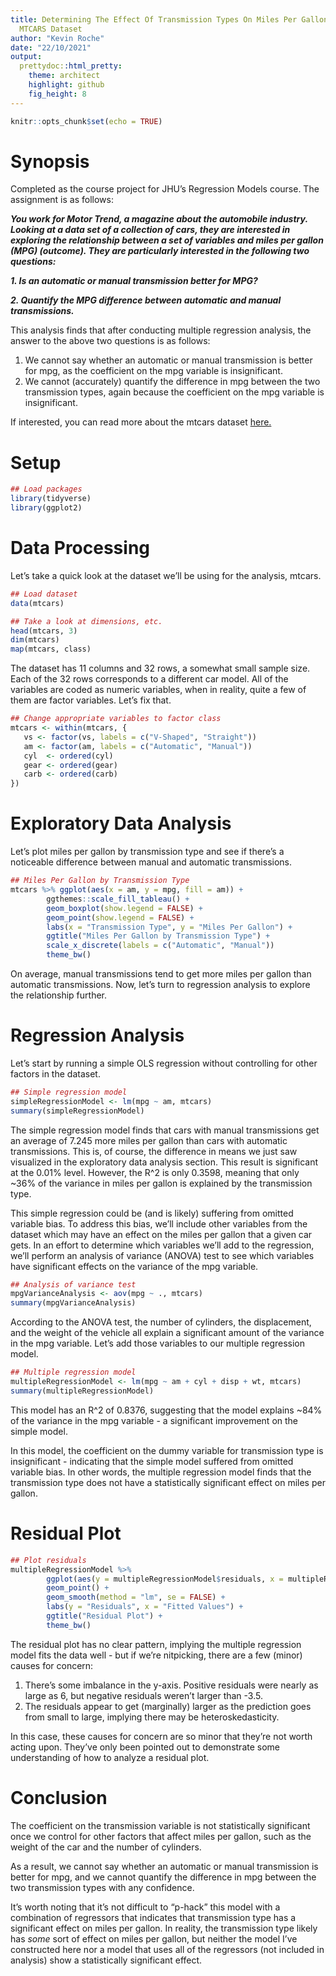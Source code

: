 ```yaml
---
title: Determining The Effect Of Transmission Types On Miles Per Gallon Using The
  MTCARS Dataset
author: "Kevin Roche"
date: "22/10/2021"
output:
  prettydoc::html_pretty:
    theme: architect
    highlight: github
    fig_height: 8
---
```


```r
knitr::opts_chunk$set(echo = TRUE)
```

# Synopsis

Completed as the course project for JHU's Regression Models course. The assignment is as follows:

***You work for Motor Trend, a magazine about the automobile industry. Looking at a data set of a collection of cars, they are interested in exploring the relationship between a set of variables and miles per gallon (MPG) (outcome). They are particularly interested in the following two questions:***

***1. Is an automatic or manual transmission better for MPG?***

***2. Quantify the MPG difference between automatic and manual transmissions.***

This analysis finds that after conducting multiple regression analysis, the answer to the above two questions is as follows:

1. We cannot say whether an automatic or manual transmission is better for mpg, as the coefficient on the mpg variable is insignificant.
2. We cannot (accurately) quantify the difference in mpg between the two transmission types, again because the coefficient on the mpg variable is insignificant. 

If interested, you can read more about the mtcars dataset [here.](https://stat.ethz.ch/R-manual/R-devel/library/datasets/html/mtcars.html)

# Setup

```r
## Load packages
library(tidyverse)
library(ggplot2)
```

# Data Processing

Let's take a quick look at the dataset we'll be using for the analysis, mtcars.

```r
## Load dataset
data(mtcars) 

## Take a look at dimensions, etc.
head(mtcars, 3)
dim(mtcars)
map(mtcars, class)
```

The dataset has 11 columns and 32 rows, a somewhat small sample size. Each of the 32 rows corresponds to a different car model. All of the variables are coded as numeric variables, when in reality, quite a few of them are factor variables. Let's fix that.

```r
## Change appropriate variables to factor class
mtcars <- within(mtcars, {
   vs <- factor(vs, labels = c("V-Shaped", "Straight"))
   am <- factor(am, labels = c("Automatic", "Manual"))
   cyl  <- ordered(cyl)
   gear <- ordered(gear)
   carb <- ordered(carb)
})
```

# Exploratory Data Analysis

Let's plot miles per gallon by transmission type and see if there's a noticeable difference between manual and automatic transmissions.

```r
## Miles Per Gallon by Transmission Type
mtcars %>% ggplot(aes(x = am, y = mpg, fill = am)) +
        ggthemes::scale_fill_tableau() +
        geom_boxplot(show.legend = FALSE) +
        geom_point(show.legend = FALSE) +
        labs(x = "Transmission Type", y = "Miles Per Gallon") +
        ggtitle("Miles Per Gallon by Transmission Type") +
        scale_x_discrete(labels = c("Automatic", "Manual"))
        theme_bw() 
```

On average, manual transmissions tend to get more miles per gallon than automatic transmissions. Now, let's turn to regression analysis to explore the relationship further.

# Regression Analysis

Let's start by running a simple OLS regression without controlling for other factors in the dataset.

```r
## Simple regression model
simpleRegressionModel <- lm(mpg ~ am, mtcars)
summary(simpleRegressionModel)
```

The simple regression model finds that cars with manual transmissions get an average of 7.245 more miles per gallon than cars with automatic transmissions. This is, of course, the difference in means we just saw visualized in the exploratory data analysis section. This result is significant at the 0.01% level. However, the R^2 is only 0.3598, meaning that only ~36% of the variance in miles per gallon is explained by the transmission type.

This simple regression could be (and is likely) suffering from omitted variable bias. To address this bias, we'll include other variables from the dataset which may have an effect on the miles per gallon that a given car gets. In an effort to determine which variables we'll add to the regression, we'll perform an analysis of variance (ANOVA) test to see which variables have significant effects on the variance of the mpg variable.

```r
## Analysis of variance test
mpgVarianceAnalysis <- aov(mpg ~ ., mtcars)
summary(mpgVarianceAnalysis)
```

According to the ANOVA test, the number of cylinders, the displacement, and the weight of the vehicle all explain a significant amount of the variance in the mpg variable. Let's add those variables to our multiple regression model.

```r
## Multiple regression model
multipleRegressionModel <- lm(mpg ~ am + cyl + disp + wt, mtcars)
summary(multipleRegressionModel)
```

This model has an R^2 of 0.8376, suggesting that the model explains ~84% of the variance in the mpg variable - a significant improvement on the simple model.

In this model, the coefficient on the dummy variable for transmission type is insignificant - indicating that the simple model suffered from omitted variable bias. In other words, the multiple regression model finds that the transmission type does not have a statistically significant effect on miles per gallon.

# Residual Plot

```r
## Plot residuals
multipleRegressionModel %>% 
        ggplot(aes(y = multipleRegressionModel$residuals, x = multipleRegressionModel$fitted.values)) +
        geom_point() +
        geom_smooth(method = "lm", se = FALSE) +
        labs(y = "Residuals", x = "Fitted Values") + 
        ggtitle("Residual Plot") +
        theme_bw()
```

The residual plot has no clear pattern, implying the multiple regression model fits the data well - but if we're nitpicking, there are a few (minor) causes for concern:

1. There's some imbalance in the y-axis. Positive residuals were nearly as large as 6, but negative residuals weren't larger than -3.5.
2. The residuals appear to get (marginally) larger as the prediction goes from small to large, implying there may be heteroskedasticity.

In this case, these causes for concern are so minor that they're not worth acting upon. They've only been pointed out to demonstrate some understanding of how to analyze a residual plot.

# Conclusion

The coefficient on the transmission variable is not statistically significant once we control for other factors that affect miles per gallon, such as the weight of the car and the number of cylinders.

As a result, we cannot say whether an automatic or manual transmission is better for mpg, and we cannot quantify the difference in mpg between the two transmission types with any confidence.

It's worth noting that it's not difficult to "p-hack" this model with a combination of regressors that indicates that transmission type has a significant effect on miles per gallon. In reality, the transmission type likely has *some* sort of effect on miles per gallon, but neither the model I've constructed here nor a model that uses all of the regressors (not included in analysis) show a statistically significant effect.